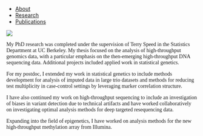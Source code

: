<ul class="nav nav-pills">
  <li role="presentation"><a href="index.html">About</a></li>
  <li role="presentation"><a href="research.html">Research</a></li>
  <li role="presentation"><a href="publications.html">Publications</a></li>
</ul>

<img src="img/ri.png" class="img-responsive center-block" />

<div class="container" style="max-width:700px;margin-right:auto;margin-left:auto;font-size:14px;font-family:HelveticaNeue-Bold">

My PhD research was completed under the supervision of Terry Speed in the 
Statistics Department at UC Berkeley.  My thesis focused on the analysis of 
high-throughput genomics data, with a particular emphasis on the then-emerging high-throughput DNA sequencing data.  Additional projects included applied work
in statistical genetics.

For my postdoc, I extended my work in statistical genetics to include methods 
development for analysis of imputed data in large trio datasets and methods for 
reducing test multiplicity in case-control settings by leveraging marker 
correlation structure.

I have also continued my work on high-throughput sequencing to include an 
investigation of biases in variant detection due to technical artifacts and 
have worked collaboratively on investigating optimal analysis methods for deep 
targeted resequencing data.

Expanding into the field of epigenetics, I have worked on analysis methods for 
the new high-throughput methylation array from Illumina.

</div>
